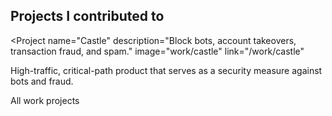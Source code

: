 
## Projects <span className="text-nowrap">I contributed to</span>

<Project
  name="Castle"
  description="Block bots, account takeovers, transaction fraud, and spam."
  image="work/castle"
  link="/work/castle"
>
  High-traffic, critical-path product that serves as a security measure against bots and fraud.

  <Pills>
    <RailsLogo />
    <PostgresLogo />
    <AlpineLogo />
    <JavascriptLogo />
    <KafkaLogo />
  </Pills>
</Project>
<div className="group text-right">
  <AnimatedLink to="/projects">All work projects</AnimatedLink>
</div>
